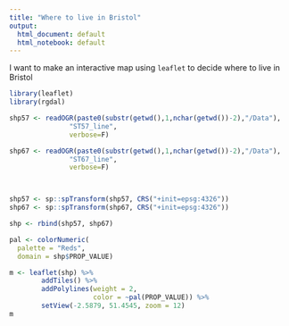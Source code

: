 ```yaml
---
title: "Where to live in Bristol"
output:
  html_document: default
  html_notebook: default
---
```


I want to make an interactive map using `leaflet` to decide where to live in Bristol 

```r
library(leaflet)
library(rgdal)
```


```r
shp57 <- readOGR(paste0(substr(getwd(),1,nchar(getwd())-2),"/Data"),
               "ST57_line",
               verbose=F)

shp67 <- readOGR(paste0(substr(getwd(),1,nchar(getwd())-2),"/Data"),
               "ST67_line",
               verbose=F)



shp57 <- sp::spTransform(shp57, CRS("+init=epsg:4326"))
shp67 <- sp::spTransform(shp67, CRS("+init=epsg:4326"))

shp <- rbind(shp57, shp67)
```

```r

pal <- colorNumeric(
  palette = "Reds",
  domain = shp$PROP_VALUE)

m <- leaflet(shp) %>%
        addTiles() %>%
        addPolylines(weight = 2,
                     color = ~pal(PROP_VALUE)) %>%
        setView(-2.5879, 51.4545, zoom = 12)
m

```